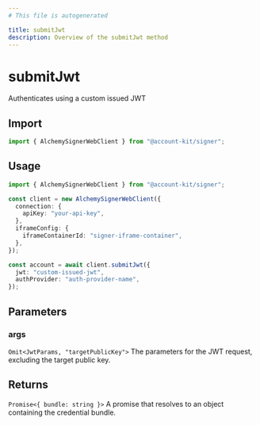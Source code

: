 ```yaml
---
# This file is autogenerated

title: submitJwt
description: Overview of the submitJwt method
---
```


# submitJwt

Authenticates using a custom issued JWT

## Import

```ts
import { AlchemySignerWebClient } from "@account-kit/signer";
```

## Usage

```ts
import { AlchemySignerWebClient } from "@account-kit/signer";

const client = new AlchemySignerWebClient({
  connection: {
    apiKey: "your-api-key",
  },
  iframeConfig: {
    iframeContainerId: "signer-iframe-container",
  },
});

const account = await client.submitJwt({
  jwt: "custom-issued-jwt",
  authProvider: "auth-provider-name",
});
```

## Parameters

### args

`Omit<JwtParams, "targetPublicKey">`
The parameters for the JWT request, excluding the target public key.

## Returns

`Promise<{ bundle: string }>`
A promise that resolves to an object containing the credential bundle.
